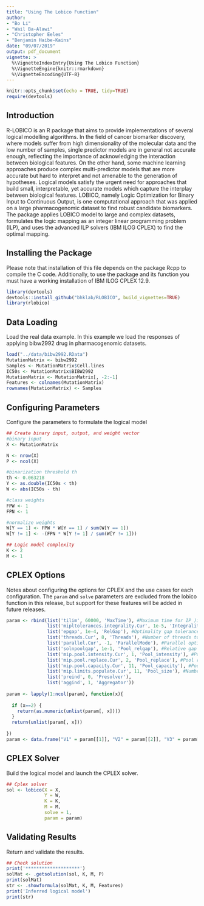 ```yaml
---
title: "Using The Lobico Function"
author:
- "Bo Li"
- "Wail Ba-Alawi"
- "Christopher Eeles"
- "Benjamin Haibe-Kains"
date: "09/07/2019"
output: pdf_document
vignette: >
  %\VignetteIndexEntry{Using The Lobico Function} 
  %\VignetteEngine{knitr::rmarkdown} 
  %\VignetteEncoding{UTF-8}
---
```


```r
knitr::opts_chunk$set(echo = TRUE, tidy=TRUE)
require(devtools)
```

## Introduction

R-LOBICO is an R package that aims to provide implementations of several logical
modelling algorithms. In the field of cancer biomarker discovery, where models 
suffer from high dimensionality of the molecular data and the low number of 
samples, single predictor models are in general not accurate enough, reflecting 
the importance of acknowledging the interaction between biological features. On 
the other hand, some machine learning approaches produce complex multi-predictor 
models that are more accurate but hard to interpret and not amenable to the 
generation of hypotheses. Logical models satisfy the urgent need for 
approaches that build small, interpretable, yet accurate models which capture 
the interplay between biological features. LOBICO, namely Logic Optimization for
Binary Input to Continuous Output, is one computational approach that was 
applied on a large pharmacogenomic dataset to find robust candidate biomarkers. 
The package applies LOBICO model to large and complex datasets, formulates the 
logic mapping as an integer linear programming problem (ILP), and uses the 
advanced ILP solvers (IBM ILOG CPLEX) to find the optimal mapping.

## Installing the Package

Please note that installation of this file depends on the package Rcpp to 
compile the C code. Additionally, to use the package and its function you must 
have a working installation of IBM ILOG CPLEX 12.9.

```r
library(devtools)
devtools::install_github("bhklab/RLOBICO", build_vignettes=TRUE)
library(rlobico)
```

## Data Loading

Load the real data example. In this example we load the responses of applying 
bibw2992 drug in pharmacogenomic datasets.

```r
load("../data/bibw2992.RData")
MutationMatrix <- bibw2992
Samples <- MutationMatrix$Cell.lines
IC50s <- MutationMatrix$BIBW2992
MutationMatrix <- MutationMatrix[, -2:-1]
Features <- colnames(MutationMatrix)
rownames(MutationMatrix) <- Samples
```

## Configuring Parameters

Configure the parameters to formulate the logical model

```r
## Create binary input, output, and weight vector
#binary input
X <- MutationMatrix

N <- nrow(X)
P <- ncol(X)

#binarization threshold th
th <- 0.063218
Y <- as.double(IC50s < th)
W <- abs(IC50s - th)

#class weights
FPW <- 1
FPN <- 1

#normalize weights
W[Y == 1] <- FPW * W[Y == 1] / sum(W[Y == 1])
W[Y != 1] <- -(FPN * W[Y != 1] / sum(W[Y != 1]))

## Logic model complexity
K <- 2
M <- 1
```


## CPLEX Options

Notes about configuring the options for CPLEX and the use cases for each configuration.
The `param` and `solve` parameters are excluded from the lobico function in this release,
but support for these features will be added in future releases.

```r
param <- rbind(list('tilim', 60000, 'MaxTime'), #Maximum time for IP )in seconds)
               list('mipltolerances.integrality.Cur', 1e-5, 'Integrality'), #Integrality constraint; default = 1e-5 (see cplex.Param.mip.tolerances.integrality.Help)
               list('epgap', 1e-4, 'RelGap'), #Optimality gap tolerance; default = 1e-4 (0.01% of optimal solution, set to 0.05, 5% for early termination, approximate solution) (see cplex.Param.mip.tolerances.mipgap.Help)
               list('threads.Cur', 8, 'Threads'), #Number of threads to use (default = 0, automatic) (see cplex.Param.threads.Help)
               list('parallel.Cur', -1, 'ParallelMode'), #Parallel optimization mode, -1 = opportunistic 0 = automatic 1 = deterministic (see plex.Param.parallel.Help)
               list('solnpoolgap', 1e-1, 'Pool_relgap'), #Relative gap for suboptimal solutions in the pool; default 0.1 (10%)
               list('mip.pool.intensity.Cur', 1, 'Pool_intensity'), #Pool intensity; default 1 = mild: generate few solutions quickly (see cplex.Param.mip.pool.intensity.Help)
               list('mip.pool.replace.Cur', 2, 'Pool_replace'), #Pool replacement strategy; default 2 = replace least diverse solutions (see cplex.Param.mip.pool.replace.Help)
               list('mip.pool.capacity.Cur', 11, 'Pool_capacity'), #Pool capacity; default 11 = best + 10 (see cplex.Param.mip.pool.replace.Help)
               list('mip.limits.populate.Cur', 11, 'Pool_size'), #Number of solutions generated; default 11 = best + 10 (see cplex.Param.mip.limits.populate.Help)
               list('preind', 0, 'Presolver'),
               list('aggind', 1, 'Aggregator'))
               
param <- lapply(1:ncol(param), function(x){
  
  if (x==2) {
    return(as.numeric(unlist(param[, x])))
  }
  return(unlist(param[, x]))
  
})
param <- data.frame("V1" = param[[1]], "V2" = param[[2]], "V3" = param[[3]])
```

## CPLEX Solver

Build the logical model and launch the CPLEX solver.

```r
## Cplex solver
sol <- lobico(X = X,
              Y = W,
              K = K,
              M = M,
              solve = 1,
              param = param)
```

## Validating Results

Return and validate the results.

```r
## Check solution
print('********************')
solMat <- .getsolution(sol, K, M, P)
print(solMat)
str <- .showformula(solMat, K, M, Features)
print('Inferred logical model')
print(str)
```